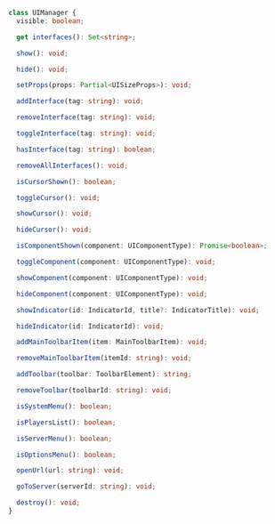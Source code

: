 ```ts
class UIManager {
  visible: boolean;

  get interfaces(): Set<string>;

  show(): void;

  hide(): void;

  setProps(props: Partial<UISizeProps>): void;

  addInterface(tag: string): void;

  removeInterface(tag: string): void;

  toggleInterface(tag: string): void;

  hasInterface(tag: string): boolean;

  removeAllInterfaces(): void;

  isCursorShown(): boolean;

  toggleCursor(): void;

  showCursor(): void;

  hideCursor(): void;

  isComponentShown(component: UIComponentType): Promise<boolean>;

  toggleComponent(component: UIComponentType): void;

  showComponent(component: UIComponentType): void;

  hideComponent(component: UIComponentType): void;

  showIndicator(id: IndicatorId, title?: IndicatorTitle): void;

  hideIndicator(id: IndicatorId): void;

  addMainToolbarItem(item: MainToolbarItem): void;

  removeMainToolbarItem(itemId: string): void;

  addToolbar(toolbar: ToolbarElement): string;

  removeToolbar(toolbarId: string): void;

  isSystemMenu(): boolean;

  isPlayersList(): boolean;

  isServerMenu(): boolean;

  isOptionsMenu(): boolean;

  openUrl(url: string): void;

  goToServer(serverId: string): void;

  destroy(): void;
}
```
